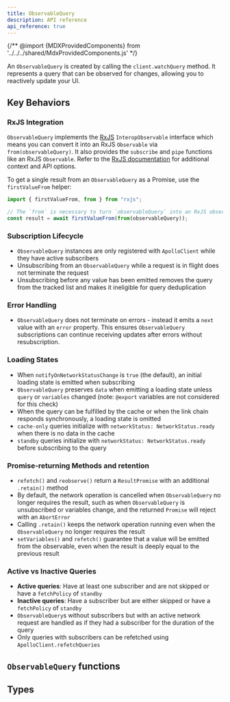 ```yaml
---
title: ObservableQuery
description: API reference
api_reference: true
---
```


{/** @import {MDXProvidedComponents} from '../../../shared/MdxProvidedComponents.js' */}

An `ObservableQuery` is created by calling the `client.watchQuery` method.
It represents a query that can be observed for changes, allowing you to reactively update your UI.

## Key Behaviors

### RxJS Integration

`ObservableQuery` implements the [RxJS](https://rxjs.dev/) `InteropObservable` interface which means you can convert it into an RxJS `Observable` via `from(observableQuery)`.
It also provides the `subscribe` and `pipe` functions like an RxJS `Observable`.
Refer to the [RxJS documentation](https://rxjs.dev/guide/overview) for additional context and API options.

To get a single result from an `ObservableQuery` as a Promise, use the `firstValueFrom` helper:

```ts
import { firstValueFrom, from } from "rxjs";

// The `from` is necessary to turn `observableQuery` into an RxJS observable
const result = await firstValueFrom(from(observableQuery));
```

### Subscription Lifecycle
- `ObservableQuery` instances are only registered with `ApolloClient` while they have active subscribers
- Unsubscribing from an `ObservableQuery` while a request is in flight does not terminate the request
- Unsubscribing before any value has been emitted removes the query from the tracked list and makes it ineligible for query deduplication

### Error Handling
- `ObservableQuery` does not terminate on errors - instead it emits a `next` value with an `error` property. This ensures `ObservableQuery` subscriptions can continue receiving updates after errors without resubscription.

### Loading States
- When `notifyOnNetworkStatusChange` is `true` (the default), an initial loading state is emitted when subscribing
- `ObservableQuery` preserves `data` when emitting a loading state unless `query` or `variables` changed (note: `@export` variables are not considered for this check)
- When the query can be fulfilled by the cache or when the link chain responds synchronously, a loading state is omitted
- `cache-only` queries initialize with `networkStatus: NetworkStatus.ready` when there is no data in the cache
- `standby` queries initialize with `networkStatus: NetworkStatus.ready` before subscribing to the query

### Promise-returning Methods and retention
- `refetch()` and `reobserve()` return a `ResultPromise` with an additional `.retain()` method
- By default, the network operation is cancelled when `ObservableQuery` no longer requires the result, such as when `ObservableQuery` is unsubscribed or variables change, and the returned `Promise` will reject with an `AbortError`
- Calling `.retain()` keeps the network operation running even when the `ObservableQuery` no longer requires the result
- `setVariables()` and `refetch()` guarantee that a value will be emitted from the observable, even when the result is deeply equal to the previous result

### Active vs Inactive Queries
- **Active queries**: Have at least one subscriber and are not skipped or have a `fetchPolicy` of `standby`
- **Inactive queries**: Have a subscriber but are either skipped or have a `fetchPolicy` of `standby`
- `ObservableQuery`s without subscribers but with an active network request are handled as if they had a subscriber for the duration of the query
- Only queries with subscribers can be refetched using `ApolloClient.refetchQueries`


## `ObservableQuery` functions

<FunctionDetails canonicalReference="@apollo/client!ObservableQuery#getCurrentResult:member(1)" headingLevel={3} result={false} parameters={false} />
<FunctionDetails canonicalReference="@apollo/client!ObservableQuery.DocumentationTypes.ObservableMethods#pipe:member(1)" headingLevel={3} result={false} parameters={false} />
<FunctionDetails canonicalReference="@apollo/client!ObservableQuery.DocumentationTypes.ObservableMethods#subscribe:member(1)" headingLevel={3} result={false} parameters={true} />
<FunctionDetails canonicalReference="@apollo/client!ObservableQuery#refetch:member(1)" headingLevel={3} result={false} />
<FunctionDetails canonicalReference="@apollo/client!ObservableQuery#fetchMore:member(1)" headingLevel={3} result={false} parameters={false} />
<FunctionDetails canonicalReference="@apollo/client!ObservableQuery#subscribeToMore:member(1)" headingLevel={3} result={false} parameters={false} />
<FunctionDetails canonicalReference="@apollo/client!ObservableQuery#stop:member(1)" headingLevel={3} result={false} parameters={false} />
<FunctionDetails canonicalReference="@apollo/client!ObservableQuery#setVariables:member(1)" headingLevel={3} result={false} />
<FunctionDetails canonicalReference="@apollo/client!ObservableQuery#updateQuery:member(1)" headingLevel={3} result={false} parameters={false} />
<FunctionDetails canonicalReference="@apollo/client!ObservableQuery#startPolling:member(1)" headingLevel={3} result={false} parameters={false} />
<FunctionDetails canonicalReference="@apollo/client!ObservableQuery#stopPolling:member(1)" headingLevel={3} result={false} parameters={false} />
<FunctionDetails canonicalReference="@apollo/client!ObservableQuery#reobserve:member(1)" headingLevel={3} result={false} parameters={false} />

## Types
<EnumDetails canonicalReference="@apollo/client!NetworkStatus:enum" headingLevel={3} />

<InterfaceDetails canonicalReference="@apollo/client!DocumentationTypes.ApolloQueryResult:interface" headingLevel={3} />
